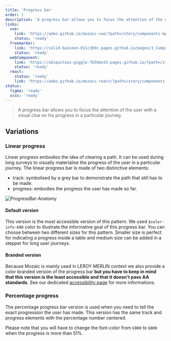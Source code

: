 ```yaml
---
title: 'Progress bar'
order: 1
description: 'A progress bar allows you to focus the attention of the user with a visual clue on his progress in a particular journey.'
links:
  vue:
    link: 'https://adeo.github.io/mozaic-vue/?path=/story/components-mprogress'
    status: 'ready'
  freemarker:
    link: 'https://solid-bassoon-011c369c.pages.github.io/pages/3_Components/progressbar/'
    status: 'ready'
  webComponent:
    link: 'https://ubiquitous-giggle-7b5b6e33.pages.github.io/?path=/story/components-progressbar'
    status: 'ready'
  react:
    status: 'ready'
    link: 'https://adeo.github.io/mozaic-react/?path=/story/components-progressbar'  
status:
  figma: 'ready'
  scss: 'ready'
---
```


> A progress bar allows you to focus the attention of the user with a visual clue on his progress in a particular journey.

## Variations

### Linear progress

Linear progress embodies the idea of clearing a path. It can be used during long surveys to visually materialise the progress of the user in a particular journey. The linear progress bar is made of two distinctive elements:

- track: symbolised by a grey bar to demonstrate the path that still has to be made.
- progress: embodies the progress the user has made so far.

![ProgressBar-Anatomy](ProgressBar-Anatomy.png)

#### Default version

This version is the most accessible version of this pattern. We used `$color-info-600` color to illustrate the informative goal of this progress bar. You can choose between two different sizes for this pattern. Smaller size is perfect for indicating a progress inside a table and medium size can be added in a stepper for long user journeys.

#### Branded version

Because Mozaic is mainly used in LEROY MERLIN context we also provide a color branded version of the progress bar **but you have to keep in mind that this version is the least accessible and that it doesn't pass AA standards**. See our dedicated [accessibility page](/Components/ProgressBar/code/) for more informations.

<Preview path="variations-colors" nude />

### Percentage progress

The percentage progress bar version is used when you need to tell the exact progression the user has made. This version has the same track and progress elements with the percentage number centered.

<Preview path="percentage" nude />

<Highlight theme="tips" title="Pourcentage font color">

Please note that you will have to change the font-color from `G900` to `G000` when the progress is more than 51%.

</Highlight>
